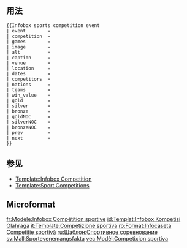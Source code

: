 {{Documentation subpage}}
== 用法 ==
{{Parameter names example <!-- | name --> | event | competition | games | championship | governing_body | year | type | image | image_size | imagesize | size | alt | caption <!-- | venues --> | venue | location <!-- | dates --> | date | start_date | date_start | end_date | date_end | competitors | nations | teams | win_label | win_score | win_value | win_time | prize_money | website | gold | silver | bronze | gold_nation = | goldNOC = | longnames | gold2 | gold2_nation = | goldNOC2 = | gold3 | gold3_nation = | goldNOC3 = | silver_nation = | silverNOC = | silver2 | silver2_nation = | silverNOC2 = | silver3 | silver3_nation = | silverNOC3 = | bronze_nation = | bronzeNOC = | bronze2 | bronze2_nation = | bronzeNOC2 = | bronze3 | bronze3_nation = | bronzeNOC3 = | men | women | team | champions | champion <!-- | prev --> | previous | next }}
<pre style="overflow: auto;">
{{Infobox sports competition event
| event        = 
| competition  =
| games        =
| image        = 
| alt          = 
| caption      = 
| venue        = 
| location     = 
| dates        = 
| competitors  = 
| nations      = 
| teams        = 
| win_value    = 
| gold         = 
| silver       = 
| bronze       = 
| goldNOC      = 
| silverNOC    = 
| bronzeNOC    = 
| prev         = 
| next         = 
}}
</pre>

== 参见 ==
* [[Template:Infobox Competition]]
* [[Template:Sport Competitions]]

== Microformat ==
{{UF-hcal}}

<includeonly>
[[Category:体育信息框模板| ]]

[[fr:Modèle:Infobox Compétition sportive]]
[[id:Templat:Infobox Kompetisi Olahraga]]
[[it:Template:Competizione sportiva]]
[[ro:Format:Infocaseta Competiție sportivă]]
[[ru:Шаблон:Спортивное соревнование]]
[[sv:Mall:Sportevenemangsfakta]]
[[vec:Modèl:Competixion sportiva]]
</includeonly>